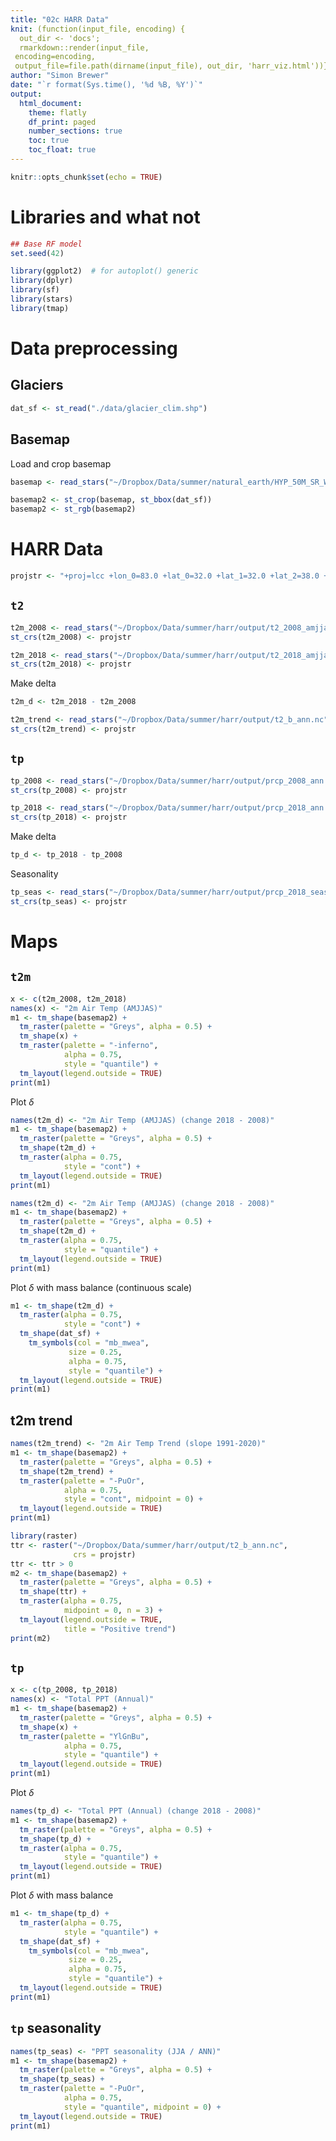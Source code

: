 ```yaml
---
title: "02c HARR Data"
knit: (function(input_file, encoding) {
  out_dir <- 'docs';
  rmarkdown::render(input_file,
 encoding=encoding,
 output_file=file.path(dirname(input_file), out_dir, 'harr_viz.html'))})
author: "Simon Brewer"
date: "`r format(Sys.time(), '%d %B, %Y')`"
output:
  html_document:
    theme: flatly
    df_print: paged
    number_sections: true
    toc: true
    toc_float: true
---
```


```r
knitr::opts_chunk$set(echo = TRUE)
```

# Libraries and what not

```r
## Base RF model
set.seed(42)

library(ggplot2)  # for autoplot() generic
library(dplyr)
library(sf)
library(stars)
library(tmap)
```

# Data preprocessing

## Glaciers

```r
dat_sf <- st_read("./data/glacier_clim.shp")
```


## Basemap

Load and crop basemap

```r
basemap <- read_stars("~/Dropbox/Data/summer/natural_earth/HYP_50M_SR_W/HYP_50M_SR_W.tif")

basemap2 <- st_crop(basemap, st_bbox(dat_sf))
basemap2 <- st_rgb(basemap2)
```

# HARR Data

```r
projstr <- "+proj=lcc +lon_0=83.0 +lat_0=32.0 +lat_1=32.0 +lat_2=38.0 +datum=WGS84 +no_defs"
```

## `t2`

```r
t2m_2008 <- read_stars("~/Dropbox/Data/summer/harr/output/t2_2008_amjjas.nc")
st_crs(t2m_2008) <- projstr

t2m_2018 <- read_stars("~/Dropbox/Data/summer/harr/output/t2_2018_amjjas.nc")
st_crs(t2m_2018) <- projstr
```

Make delta

```r
t2m_d <- t2m_2018 - t2m_2008
```

```r
t2m_trend <- read_stars("~/Dropbox/Data/summer/harr/output/t2_b_ann.nc")
st_crs(t2m_trend) <- projstr
```

## `tp`

```r
tp_2008 <- read_stars("~/Dropbox/Data/summer/harr/output/prcp_2008_ann.nc")
st_crs(tp_2008) <- projstr

tp_2018 <- read_stars("~/Dropbox/Data/summer/harr/output/prcp_2018_ann.nc")
st_crs(tp_2018) <- projstr
```

Make delta

```r
tp_d <- tp_2018 - tp_2008
```

Seasonality

```r
tp_seas <- read_stars("~/Dropbox/Data/summer/harr/output/prcp_2018_seas.nc")
st_crs(tp_seas) <- projstr
```

# Maps

## `t2m`

```r
x <- c(t2m_2008, t2m_2018)
names(x) <- "2m Air Temp (AMJJAS)"
m1 <- tm_shape(basemap2) +
  tm_raster(palette = "Greys", alpha = 0.5) +
  tm_shape(x) +
  tm_raster(palette = "-inferno",
            alpha = 0.75, 
            style = "quantile") +
  tm_layout(legend.outside = TRUE)
print(m1)
```

Plot $\delta$

```r
names(t2m_d) <- "2m Air Temp (AMJJAS) (change 2018 - 2008)"
m1 <- tm_shape(basemap2) +
  tm_raster(palette = "Greys", alpha = 0.5) +
  tm_shape(t2m_d) +
  tm_raster(alpha = 0.75, 
            style = "cont") +
  tm_layout(legend.outside = TRUE)
print(m1)
```
```r
names(t2m_d) <- "2m Air Temp (AMJJAS) (change 2018 - 2008)"
m1 <- tm_shape(basemap2) +
  tm_raster(palette = "Greys", alpha = 0.5) +
  tm_shape(t2m_d) +
  tm_raster(alpha = 0.75, 
            style = "quantile") +
  tm_layout(legend.outside = TRUE)
print(m1)
```

Plot $\delta$ with mass balance (continuous scale)

```r
m1 <- tm_shape(t2m_d) +
  tm_raster(alpha = 0.75, 
            style = "cont") +
  tm_shape(dat_sf) + 
    tm_symbols(col = "mb_mwea", 
             size = 0.25, 
             alpha = 0.75, 
             style = "quantile") +
  tm_layout(legend.outside = TRUE)
print(m1)
```

## t2m trend

```r
names(t2m_trend) <- "2m Air Temp Trend (slope 1991-2020)"
m1 <- tm_shape(basemap2) +
  tm_raster(palette = "Greys", alpha = 0.5) +
  tm_shape(t2m_trend) +
  tm_raster(palette = "-PuOr",
            alpha = 0.75, 
            style = "cont", midpoint = 0) +
  tm_layout(legend.outside = TRUE)
print(m1)
```

```r
library(raster)
ttr <- raster("~/Dropbox/Data/summer/harr/output/t2_b_ann.nc",
              crs = projstr)
ttr <- ttr > 0
m2 <- tm_shape(basemap2) +
  tm_raster(palette = "Greys", alpha = 0.5) +
  tm_shape(ttr) +
  tm_raster(alpha = 0.75, 
            midpoint = 0, n = 3) +
  tm_layout(legend.outside = TRUE,
            title = "Positive trend")
print(m2)
```

## `tp`

```r
x <- c(tp_2008, tp_2018)
names(x) <- "Total PPT (Annual)"
m1 <- tm_shape(basemap2) +
  tm_raster(palette = "Greys", alpha = 0.5) +
  tm_shape(x) +
  tm_raster(palette = "YlGnBu",
            alpha = 0.75, 
            style = "quantile") +
  tm_layout(legend.outside = TRUE)
print(m1)
```

Plot $\delta$

```r
names(tp_d) <- "Total PPT (Annual) (change 2018 - 2008)"
m1 <- tm_shape(basemap2) +
  tm_raster(palette = "Greys", alpha = 0.5) +
  tm_shape(tp_d) +
  tm_raster(alpha = 0.75, 
            style = "quantile") +
  tm_layout(legend.outside = TRUE)
print(m1)
```

Plot $\delta$ with mass balance

```r
m1 <- tm_shape(tp_d) +
  tm_raster(alpha = 0.75, 
            style = "quantile") +
  tm_shape(dat_sf) + 
    tm_symbols(col = "mb_mwea", 
             size = 0.25, 
             alpha = 0.75, 
             style = "quantile") +
  tm_layout(legend.outside = TRUE)
print(m1)
```

## `tp` seasonality

```r
names(tp_seas) <- "PPT seasonality (JJA / ANN)"
m1 <- tm_shape(basemap2) +
  tm_raster(palette = "Greys", alpha = 0.5) +
  tm_shape(tp_seas) +
  tm_raster(palette = "-PuOr",
            alpha = 0.75, 
            style = "quantile", midpoint = 0) +
  tm_layout(legend.outside = TRUE)
print(m1)
```

